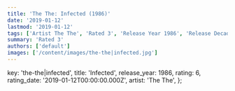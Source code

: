 ```yaml
---
title: 'The The: Infected (1986)'
date: '2019-01-12'
lastmod: '2019-01-12'
tags: ['Artist The The', 'Rated 3', 'Release Year 1986', 'Release Decade 1980']
summary: 'Rated 3'
authors: ['default']
images: ['/content/images/the-the|infected.jpg']
---
```


  key: 'the-the|infected',
  title: 'Infected',
  release_year: 1986,
  rating: 6,
  rating_date: '2019-01-12T00:00:00.000Z',
  artist: 'The The',
};

<MusicRating data={data} />
